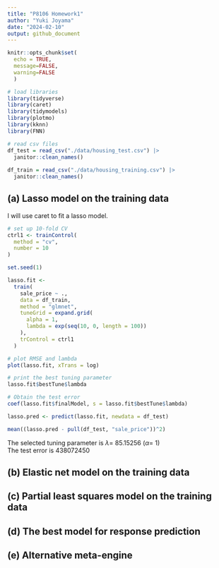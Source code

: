 ```yaml
---
title: "P8106 Homework1"
author: "Yuki Joyama"
date: "2024-02-10"
output: github_document
---
```


```r
knitr::opts_chunk$set(
  echo = TRUE,
  message=FALSE,
  warning=FALSE
  )
```

```r
# load libraries
library(tidyverse)
library(caret)
library(tidymodels)
library(plotmo)
library(kknn)
library(FNN) 

# read csv files 
df_test = read_csv("./data/housing_test.csv") |> 
  janitor::clean_names()
  
df_train = read_csv("./data/housing_training.csv") |> 
  janitor::clean_names()

```

## (a) Lasso model on the training data
I will use caret to fit a lasso model. 

```r
# set up 10-fold CV
ctrl1 <- trainControl(
  method = "cv",
  number = 10
)

set.seed(1)

lasso.fit <- 
  train(
    sale_price ~ .,
    data = df_train,
    method = "glmnet",
    tuneGrid = expand.grid(
      alpha = 1,
      lambda = exp(seq(10, 0, length = 100))
    ),
    trControl = ctrl1
  )

# plot RMSE and lambda
plot(lasso.fit, xTrans = log)

# print the best tuning parameter
lasso.fit$bestTune$lambda

# Obtain the test error
coef(lasso.fit$finalModel, s = lasso.fit$bestTune$lambda)

lasso.pred <- predict(lasso.fit, newdata = df_test)

mean((lasso.pred - pull(df_test, "sale_price"))^2)
```

The selected tuning parameter is $\lambda=$ 85.15256 ($\alpha=$ 1)  
The test error is 438072450

## (b) Elastic net model on the training data

## (c) Partial least squares model on the training data

## (d) The best model for response prediction

## (e) Alternative meta-engine 



